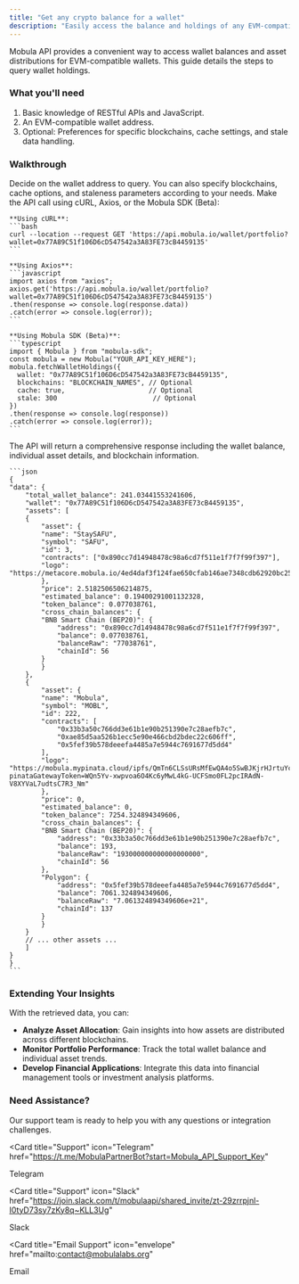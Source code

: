 ```yaml
---
title: "Get any crypto balance for a wallet"
description: "Easily access the balance and holdings of any EVM-compatible wallet using the Mobula API, with flexible options for blockchain filtering, caching, and handling stale data"
---
```


Mobula API provides a convenient way to access wallet balances and asset distributions for EVM-compatible wallets. This guide details the steps to query wallet holdings.

### What you'll need

1. Basic knowledge of RESTful APIs and JavaScript.
2. An EVM-compatible wallet address.
3. Optional: Preferences for specific blockchains, cache settings, and stale data handling.

### Walkthrough

<Steps>
  <Step title="Prepare Your Query">
    Decide on the wallet address to query. You can also specify blockchains, cache options, and staleness parameters according to your needs.
  </Step>

  <Step title="Execute the API Call">
    Make the API call using cURL, Axios, or the Mobula SDK (Beta):

    **Using cURL**:
    ```bash
    curl --location --request GET 'https://api.mobula.io/wallet/portfolio?wallet=0x77A89C51f106D6cD547542a3A83FE73cB4459135'
    ```

    **Using Axios**:
    ```javascript
    import axios from "axios";
    axios.get('https://api.mobula.io/wallet/portfolio?wallet=0x77A89C51f106D6cD547542a3A83FE73cB4459135')
    .then(response => console.log(response.data))
    .catch(error => console.log(error));
    ```

    **Using Mobula SDK (Beta)**:
    ```typescript
    import { Mobula } from "mobula-sdk";
    const mobula = new Mobula("YOUR_API_KEY_HERE");
    mobula.fetchWalletHoldings({
      wallet: "0x77A89C51f106D6cD547542a3A83FE73cB4459135",
      blockchains: "BLOCKCHAIN_NAMES", // Optional
      cache: true,                     // Optional
      stale: 300                        // Optional
    })
    .then(response => console.log(response))
    .catch(error => console.log(error));
    ```

  </Step>

  <Step title="Review the Response">
    The API will return a comprehensive response including the wallet balance, individual asset details, and blockchain information.

    ```json
    {
    "data": {
        "total_wallet_balance": 241.03441553241606,
        "wallet": "0x77A89C51f106D6cD547542a3A83FE73cB4459135",
        "assets": [
        {
            "asset": {
            "name": "StaySAFU",
            "symbol": "SAFU",
            "id": 3,
            "contracts": ["0x890cc7d14948478c98a6cd7f511e1f7f7f99f397"],
            "logo": "https://metacore.mobula.io/4ed4daf3f124fae650cfab146ae7348cdb62920bc25bf6408698654835192a1b.png"
            },
            "price": 2.5182506506214875,
            "estimated_balance": 0.19400291001132328,
            "token_balance": 0.077038761,
            "cross_chain_balances": {
            "BNB Smart Chain (BEP20)": {
                "address": "0x890cc7d14948478c98a6cd7f511e1f7f7f99f397",
                "balance": 0.077038761,
                "balanceRaw": "77038761",
                "chainId": 56
            }
            }
        },
        {
            "asset": {
            "name": "Mobula",
            "symbol": "MOBL",
            "id": 222,
            "contracts": [
                "0x33b3a50c766dd3e61b1e90b251390e7c28aefb7c",
                "0xae85d5aa526b1ecc5e90e466cbd2bdec22c606ff",
                "0x5fef39b578deeefa4485a7e5944c7691677d5dd4"
            ],
            "logo": "https://mobula.mypinata.cloud/ipfs/QmTn6CLSsURsMfEwQA4o5SwBJKjrHJrtuYcNKd14kdJ77o?pinataGatewayToken=WQn5Yv-xwpvoa6O4Kc6yMwL4kG-UCFSmo0FL2pcIRAdN-V8XYVaL7udtsC7R3_Nm"
            },
            "price": 0,
            "estimated_balance": 0,
            "token_balance": 7254.324894349606,
            "cross_chain_balances": {
            "BNB Smart Chain (BEP20)": {
                "address": "0x33b3a50c766dd3e61b1e90b251390e7c28aefb7c",
                "balance": 193,
                "balanceRaw": "193000000000000000000",
                "chainId": 56
            },
            "Polygon": {
                "address": "0x5fef39b578deeefa4485a7e5944c7691677d5dd4",
                "balance": 7061.324894349606,
                "balanceRaw": "7.061324894349606e+21",
                "chainId": 137
            }
            }
        }
        // ... other assets ...
        ]
    }
    }
    ```

  </Step>
</Steps>

### Extending Your Insights

With the retrieved data, you can:

- **Analyze Asset Allocation**: Gain insights into how assets are distributed across different blockchains.
- **Monitor Portfolio Performance**: Track the total wallet balance and individual asset trends.
- **Develop Financial Applications**: Integrate this data into financial management tools or investment analysis platforms.

### Need Assistance?

Our support team is ready to help you with any questions or integration challenges.

<CardGroup>

<Card
  title="Support"
  icon="Telegram"
  href="https://t.me/MobulaPartnerBot?start=Mobula_API_Support_Key"
>
  Telegram
</Card>

<Card
  title="Support"
  icon="Slack"
  href="https://join.slack.com/t/mobulaapi/shared_invite/zt-29zrrpjnl-I0tyD73sy7zKy8q~KLL3Ug"
>
  Slack
</Card>

<Card
  title="Email Support"
  icon="envelope"
  href="mailto:contact@mobulalabs.org"
>
  Email
</Card>
</CardGroup>
